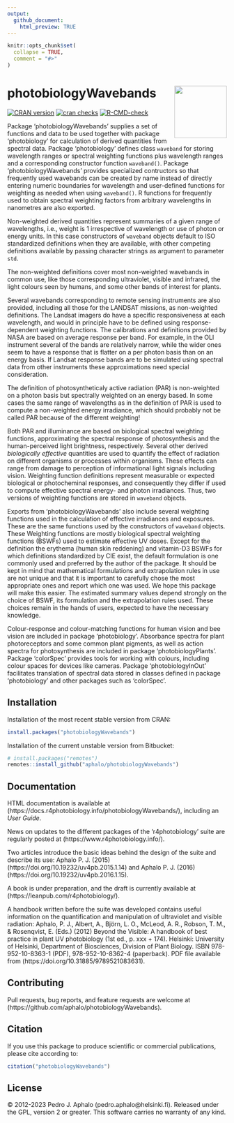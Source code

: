 ```yaml
---
output:
  github_document:
    html_preview: TRUE
---
```


```r
knitr::opts_chunk$set(
  collapse = TRUE,
  comment = "#>"
)
```

# photobiologyWavebands <img src="man/figures/logo.png" align="right" width="120" />

<!-- badges: start -->
[![CRAN version](https://www.r-pkg.org/badges/version-last-release/photobiologyWavebands)](https://cran.r-project.org/package=photobiologyWavebands) 
[![cran checks](https://cranchecks.info/badges/worst/photobiologyWavebands)](https://cran.r-project.org/web/checks/check_results_photobiologyWavebands.html)
[![R-CMD-check](https://github.com/aphalo/photobiologyWavebands/actions/workflows/R-CMD-check.yaml/badge.svg)](https://github.com/aphalo/photobiologyWavebands/actions/workflows/R-CMD-check.yaml)
<!-- badges: end -->

Package 'photobiologyWavebands' supplies a set of functions and data to be used together with package 'photobiology' for calculation of derived quantities from spectral data. Package 'photobiology' defines class `waveband` for storing wavelength ranges or spectral weighting functions plus wavelength ranges and a corresponding constructor function `waveband()`. Package 'photobiologyWavebands' provides specialized contructors so that frequently used wavebands can be created by name instead of directly entering numeric boundaries for wavelength and user-defined functions for weighting as needed when using `waveband()`. R functions for frequently used to obtain spectral weighting factors from arbitrary wavelengths in nanometres are also exported.

Non-weighted derived quantities represent summaries of a given range of wavelengths, i.e., weight is 1 irrespective of wavelength or use of photon or energy units. In this case constructors of `waveband` objects default to ISO standardized definitions when they are available, with other competing definitions available by passing character strings as argument to parameter `std`.

The non-weighted definitions cover most non-weighted wavebands in common use, like those corresponding ultraviolet, visible and infrared, the light colours seen by humans, and some other bands of interest for plants.

Several wavebands corresponding to remote sensing instruments are also provided, including all those for the LANDSAT missions, as non-weighted definitions. The Landsat imagers do have a specific responsiveness at each wavelength, and would in principle have to be defined using response-dependent weighting functions. The calibrations and definitions provided by NASA are based on average response per band. For example, in the OLI instrument several of the bands are relatively narrow, while the wider ones seem to have a response that is flatter on a per photon basis than on an energy basis. If Landsat response bands are to be simulated using spectral data from other instruments these approximations need special consideration.

The definition of photosyntheticaly active radiation (PAR) is non-weighted on a photon basis but spectrally weighted on an energy based. In some cases the same range of wavelengths as in the definition of PAR is used to compute a non-weighted energy irradiance, which should probably not be called PAR because of the different weighting!

Both PAR and illuminance are based on biological spectral weighting functions, approximating the spectral response of photosynthesis and the human-perceived light brightness, respectively. Several other derived _biologically effective_ quantities are used to quantify the effect of radiation on different organisms or processes within organisms. These effects can range from damage to perception of informational light signals including vision. Weighting function definitions represent measurable or expected biological or photocheminal responses, and consequently they differ if used to compute effective spectral energy- and photon irradiances. Thus, two versions of weighting functions are stored in `waveband` objects.

Exports from 'photobiologyWavebands' also include several weighting functions used in the calculation of effective irradiances and exposures. These are the same functions used by the constructors of `waveband` objects. These Weighting functions are mostly biological spectral weighting functions (BSWFs) used to estimate effective UV doses. Except for the definition the erythema (human skin reddening) and vitamin-D3 BSWFs for which definitions standardized by CIE exist, the default formulation is one commonly used and preferred by the author of the package. It should be kept in mind that mathematical formulations and extrapolation rules in use are not unique and that it is important to carefully chose the most appropriate ones and report which one was used. We hope this package will make this easier. The estimated summary values depend strongly on the choice of BSWF, its formulation and the extrapolation rules used. These choices remain in the hands of users, expected to have the necessary knowledge.

Colour-response and colour-matching functions for human vision and bee vision are included in package 'photobiology'. Absorbance spectra for plant photoreceptors and some common plant pigments, as well as action spectra for photosynthesis are included in package 'photobiologyPlants'. Package 'colorSpec' provides tools for working with colours, including colour spaces for devices like cameras. Package 'photobiologyInOut' facilitates translation of spectral data stored in classes defined in package 'photobiology' and other packages such as 'colorSpec'.

## Installation

Installation of the most recent stable version from CRAN:

```r
install.packages("photobiologyWavebands")
```

Installation of the current unstable version from Bitbucket:

```r
# install.packages("remotes")
remotes::install_github("aphalo/photobiologyWavebands")
```

## Documentation 

HTML documentation is available at (https://docs.r4photobiology.info/photobiologyWavebands/), including an _User Guide_.

News on updates to the different packages of the 'r4photobiology' suite are regularly posted at (https://www.r4photobiology.info/).

Two articles introduce the basic ideas behind the design of the suite and describe its use:
Aphalo P. J. (2015) (https://doi.org/10.19232/uv4pb.2015.1.14) and Aphalo P. J. (2016)  (https://doi.org/10.19232/uv4pb.2016.1.15).

A book is under preparation, and the draft is currently available at (https://leanpub.com/r4photobiology/).

A handbook written before the suite was developed contains useful information on the quantification and manipulation of ultraviolet and visible radiation:
Aphalo, P. J., Albert, A., Björn, L. O., McLeod, A. R., Robson, T. M., & Rosenqvist, E. (Eds.) (2012) Beyond the Visible: A handbook of best practice in plant UV photobiology (1st ed., p. xxx + 174). Helsinki: University of Helsinki, Department of Biosciences, Division of Plant Biology. ISBN 978-952-10-8363-1 (PDF), 978-952-10-8362-4 (paperback). PDF file available from (https://doi.org/10.31885/9789521083631).

## Contributing

Pull requests, bug reports, and feature requests are welcome at (https://github.com/aphalo/photobiologyWavebands).

## Citation

If you use this package to produce scientific or commercial publications, please cite according to:

```r
citation("photobiologyWavebands")
```

## License

© 2012-2023 Pedro J. Aphalo (pedro.aphalo@helsinki.fi). Released under the GPL, version 2 or greater. This software carries no warranty of any kind.



